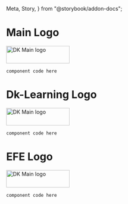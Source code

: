   Meta,
  Story,
} from "@storybook/addon-docs";


<Meta title="DK/Foundation/Logo" />

# Main Logo

<img
  width="170"
  height="47"
  alt="DK Main logo"
  src={dkLogo}
  title="DK Main logo"
/>

	component code here

# Dk-Learning Logo

<img
  width="170"
  height="47"
  alt="DK Main logo"
  src={DkLearninglogo}
  title="DK Learning logo"
/>

	component code here

# EFE Logo

<img
  width="170"
  height="47"
  alt="DK Main logo"
  src={DkEFElogo}
  title="DK EFE logo"
/>

	component code here